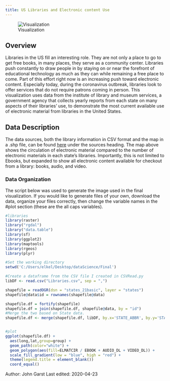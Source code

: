 ```yaml
---
title: US Libraries and Electronic content Use
---
```


![Visualization](https://github.com/spatial-data-discovery/ay1920-2/tree/master/project/jrgarst/Final/Final.jpeg)

## Overview
Libraries in the US fill an interesting role. They are not only a place to go to get free books, in many places, they serve as a community center. Libraries push constantly to draw people in by staying on or near the forefront of educational technology as much as they can while remaining a free place to come. Part of this effort right now is an increasing push toward electronic content. Especially today, during the coronavirus outbreak, libraries look to offer services that do not require patrons coming in person. This visualization uses data from the institute of library and museum services, a government agency that collects yearly reports from each state on many aspects of their libraries' use, to demonstrate the most current available use of electronic material from libraries in the United States.

## Data Description
The data sources, both the library information in CSV format and the map in a .shp file, can be found [here](https://github.com/spatial-data-discovery/ay1920-2/blob/master/project/jrgarst/progress.txt) under the sources heading.
The map above shows the circulation of electronic material compared to the number of electronic materials in each state's libraries. Importantly, this is not limited to Ebooks, but expanded to show all electronic content available for checkout from a library: books, audio, and video.


### Data Organization
The script below was used to generate the image used in the final visualization. If you would like to generate files of your own, download the data, organize your files correctly, then change the variable names in the #plot section (these are the all caps variables).
```r
#libraries
library(raster)
library("rgdal")
library("data.table")
library(sf)
library(ggplot2)
library(maptools)
library(rgeos)
library(plyr)

#Set the working directory
setwd('C:/Users/elkel/Desktop/dataScience/Final')

#Create a dataframe from the CSV file I created in CSVRead.py
libDF <- read.csv("Libraries.csv", sep = ",")

shapefile = readOGR(dsn = "states_21basic", layer = "states")
shapefile@data$id = rownames(shapefile@data)

shapefile.df = fortify(shapefile)
shapefile.df = join(shapefile.df, shapefile@data, by = "id")
#Merge the two based on State data.
shapefile.df <- merge(shapefile.df, libDF, by.x='STATE_ABBR', by.y='STABR')


#plot
ggplot(shapefile.df) +
  aes(long,lat,group=group) +
  geom_path(color="white") +
  geom_polygon(aes(fill=ELMATCIR / EBOOK + AUDIO_DL + VIDEO_DL)) +
  scale_fill_gradient(low = "blue", high = "red") +
  theme(legend.title = element_blank())
  coord_equal()


```

<div class="credit-line">
Author: John Garst
Last edited: 2020-04-23
</div>
